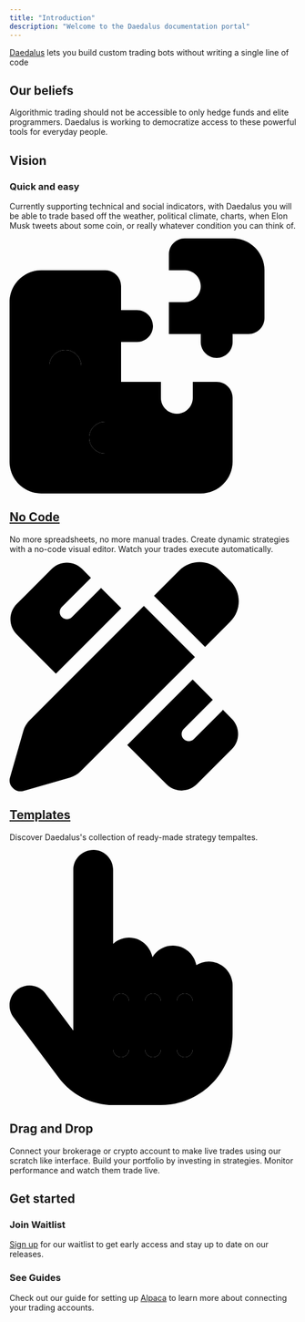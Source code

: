```yaml
---
title: "Introduction"
description: "Welcome to the Daedalus documentation portal"
---
```


[Daedalus](https://daedalusfi.com/) lets you build custom trading bots without writing a single line of code

## Our beliefs

Algorithmic trading should not be accessible to only hedge funds and elite programmers. Daedalus is working to democratize access to these powerful tools for everyday people.

## Vision

### Quick and easy

Currently supporting technical and social indicators, with Daedalus you will be able to trade based off the weather, political climate, charts, when Elon Musk tweets about some coin, or really whatever condition you can think of.

<div className="not-prose my-12 grid grid-cols-1 gap-6">
  <div className="group relative ring-2 ring-transparent rounded-xl border border-slate-200 dark:border-slate-800">
    <div className="relative overflow-hidden rounded-xl p-6">
      <svg
        className="h-6 fill-primary-dark"
        xmlns="http://www.w3.org/2000/svg"
        viewBox="0 0 576 512"
      >
        <path
          className="fill-primary"
          d="M256 208c17.67 0 32-14.33 32-32s-14.33-32-32-32H224V96c0-17.67-14.33-32-32-32H64C28.65 64 0 92.65 0 128v160h80V256c0-17.67 14.33-32 32-32s32 14.33 32 32v32H224V208H256zM416 288h-48v32c0 17.67-14.33 32-32 32s-32-14.33-32-32V288H224v80H192c-17.67 0-32 14.33-32 32s14.33 32 32 32h32V512h160c35.35 0 64-28.65 64-64v-128C448 302.3 433.7 288 416 288z"
        />
        <path d="M144 256c0-17.67-14.33-32-32-32s-32 14.33-32 32v32H0v160c0 35.35 28.65 64 64 64h160v-80H192c-17.67 0-32-14.33-32-32s14.33-32 32-32h32V288H144V256zM448 0h-96c-17.67 0-32 14.33-32 32v32h32c17.67 0 32 14.33 32 32s-14.33 32-32 32h-32v64h64v16c0 17.67 14.33 32 32 32s32-14.33 32-32V192h32c17.67 0 32-14.33 32-32V64C512 28.65 483.3 0 448 0z" />
      </svg>
      <h2 className="mt-4 font-semibold text-base text-slate-800 dark:text-white">
        <a href="/">No Code</a>
      </h2>
      <p className="mt-1 text-sm text-slate-600 dark:text-slate-400">
        No more spreadsheets, no more manual trades. Create dynamic strategies
        with a no-code visual editor. Watch your trades execute automatically.
      </p>
    </div>
  </div>
  <div className="group relative ring-2 ring-transparent rounded-xl border border-slate-200 dark:border-slate-800">
    <div className="relative overflow-hidden rounded-xl p-6">
      <svg
        className="h-6 fill-primary-dark"
        xmlns="http://www.w3.org/2000/svg"
        viewBox="0 0 640 512"
      >
        <path
          className="fill-primary"
          d="M378.7 19.32C403.7-5.678 444.3-5.678 469.3 19.32L492.7 42.75C517.7 67.74 517.7 108.3 492.7 133.3L436.3 189.7L322.3 75.72L378.7 19.32zM413.7 212.3L158.8 467.1C152.1 473.8 143.8 478.7 134.6 481.4L30.59 511.1C22.21 513.5 13.19 511.1 7.03 504.1C.8669 498.8-1.47 489.8 .9242 481.4L30.65 377.4C33.26 368.2 38.16 359.9 44.89 353.2L299.7 98.34L413.7 212.3z"
        />
        <path d="M249.4 103.4L103.4 249.4L16 161.9C-2.745 143.2-2.745 112.8 16 94.06L94.06 16C112.8-2.745 143.2-2.745 161.9 16L181.7 35.76C181.4 36.05 181 36.36 180.7 36.69L116.7 100.7C110.4 106.9 110.4 117.1 116.7 123.3C122.9 129.6 133.1 129.6 139.3 123.3L203.3 59.31C203.6 58.99 203.1 58.65 204.2 58.3L249.4 103.4zM453.7 307.8C453.4 308 453 308.4 452.7 308.7L388.7 372.7C382.4 378.9 382.4 389.1 388.7 395.3C394.9 401.6 405.1 401.6 411.3 395.3L475.3 331.3C475.6 330.1 475.1 330.6 476.2 330.3L496 350.1C514.7 368.8 514.7 399.2 496 417.9L417.9 496C399.2 514.7 368.8 514.7 350.1 496L262.6 408.6L408.6 262.6L453.7 307.8z" />
      </svg>
      <h2 className="mt-4 font-semibold text-base text-slate-800 dark:text-white">
        <a href="/">Templates</a>
      </h2>
      <p className="mt-1 text-sm text-slate-600 dark:text-slate-400">
        Discover Daedalus's collection of ready-made strategy tempaltes.
      </p>
    </div>
  </div>
  <div className="group relative ring-2 ring-transparent rounded-xl border border-slate-200 dark:border-slate-800">
    <div className="relative overflow-hidden rounded-xl p-6">
      <svg
        className="h-6 fill-primary-dark"
        xmlns="http://www.w3.org/2000/svg"
        viewBox="0 0 576 512"
      >
        <path
          className="fill-primary"
          d="M224 288C215.2 288 208 295.2 208 304v96c0 8.844 7.156 16 16 16s16-7.156 16-16v-96C240 295.2 232.8 288 224 288zM288 288c-8.844 0-16 7.156-16 16v96c0 8.844 7.156 16 16 16s16-7.156 16-16v-96C304 295.2 296.8 288 288 288zM352 288c-8.844 0-16 7.156-16 16v96c0 8.844 7.156 16 16 16s16-7.156 16-16v-96C368 295.2 360.8 288 352 288z"
        />
        <path d="M400 224c-9.148 0-17.62 2.697-24.89 7.143C370.9 208.9 351.5 192 328 192c-17.38 0-32.46 9.33-40.89 23.17C282.1 192.9 263.5 176 240 176c-12.35 0-23.49 4.797-32 12.46V40c0-22.09-17.9-40-39.1-40C145.9 0 128 17.91 128 40v322.7L72 288C64.15 277.5 52.13 272 39.97 272c-21.22 0-39.97 17.06-39.97 40.02c0 8.356 2.608 16.78 8.005 23.98l91.22 121.6C124.8 491.7 165.5 512 208 512h96C383.4 512 448 447.4 448 368v-96C448 245.5 426.5 224 400 224zM240 400c0 8.844-7.156 16-16 16s-16-7.156-16-16v-96C208 295.2 215.2 288 224 288s16 7.156 16 16V400zM304 400c0 8.844-7.156 16-16 16s-16-7.156-16-16v-96C272 295.2 279.2 288 288 288s16 7.156 16 16V400zM368 400c0 8.844-7.156 16-16 16s-16-7.156-16-16v-96C336 295.2 343.2 288 352 288s16 7.156 16 16V400z" />
      </svg>
      <h2 className="mt-4 font-semibold text-base text-slate-800 dark:text-white">
        Drag and Drop
      </h2>
      <p className="mt-1 text-sm text-slate-600 dark:text-slate-400">
        Connect your brokerage or crypto account to make live trades using our
        scratch like interface. Build your portfolio by investing in strategies.
        Monitor performance and watch them trade live.
      </p>
    </div>
  </div>
</div>

## Get started

### Join Waitlist

[Sign up](https://daedalusfi.com/) for our waitlist to get early access and stay up to date on our releases.

### See Guides

Check out our guide for setting up [Alpaca](/guides/alpaca) to learn more about connecting your trading accounts.
